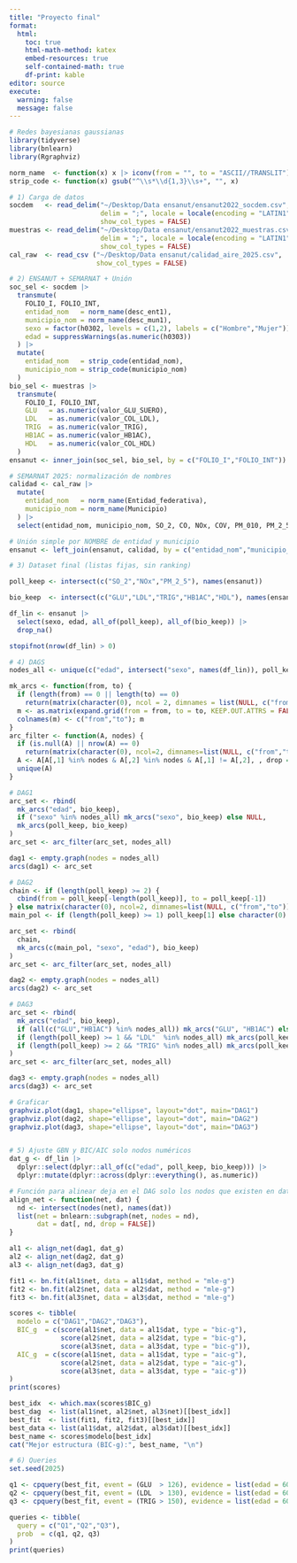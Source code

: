 ```yaml
---
title: "Proyecto final"
format:
  html:
    toc: true
    html-math-method: katex
    embed-resources: true
    self-contained-math: true
    df-print: kable
editor: source
execute:
  warning: false
  message: false
---
```


```r
# Redes bayesianas gaussianas
library(tidyverse)
library(bnlearn)
library(Rgraphviz)

norm_name  <- function(x) x |> iconv(from = "", to = "ASCII//TRANSLIT") |> toupper() |> trimws()
strip_code <- function(x) gsub("^\\s*\\d{1,3}\\s+", "", x)

# 1) Carga de datos
socdem   <- read_delim("~/Desktop/Data ensanut/ensanut2022_socdem.csv",
                       delim = ";", locale = locale(encoding = "LATIN1"),
                       show_col_types = FALSE)
muestras <- read_delim("~/Desktop/Data ensanut/ensanut2022_muestras.csv",
                       delim = ";", locale = locale(encoding = "LATIN1"),
                       show_col_types = FALSE)
cal_raw  <- read_csv ("~/Desktop/Data ensanut/calidad_aire_2025.csv",
                      show_col_types = FALSE)

# 2) ENSANUT + SEMARNAT + Unión
soc_sel <- socdem |>
  transmute(
    FOLIO_I, FOLIO_INT,
    entidad_nom   = norm_name(desc_ent1),
    municipio_nom = norm_name(desc_mun1),
    sexo = factor(h0302, levels = c(1,2), labels = c("Hombre","Mujer")),
    edad = suppressWarnings(as.numeric(h0303))
  ) |>
  mutate(
    entidad_nom   = strip_code(entidad_nom),
    municipio_nom = strip_code(municipio_nom)
  )
bio_sel <- muestras |>
  transmute(
    FOLIO_I, FOLIO_INT,
    GLU   = as.numeric(valor_GLU_SUERO),
    LDL   = as.numeric(valor_COL_LDL),
    TRIG  = as.numeric(valor_TRIG),
    HB1AC = as.numeric(valor_HB1AC),
    HDL   = as.numeric(valor_COL_HDL)
  )
ensanut <- inner_join(soc_sel, bio_sel, by = c("FOLIO_I","FOLIO_INT"))

# SEMARNAT 2025: normalización de nombres
calidad <- cal_raw |>
  mutate(
    entidad_nom   = norm_name(Entidad_federativa),
    municipio_nom = norm_name(Municipio)
  ) |>
  select(entidad_nom, municipio_nom, SO_2, CO, NOx, COV, PM_010, PM_2_5, NH_3)

# Unión simple por NOMBRE de entidad y municipio
ensanut <- left_join(ensanut, calidad, by = c("entidad_nom","municipio_nom"))

# 3) Dataset final (listas fijas, sin ranking)

poll_keep <- intersect(c("SO_2","NOx","PM_2_5"), names(ensanut))

bio_keep  <- intersect(c("GLU","LDL","TRIG","HB1AC","HDL"), names(ensanut))

df_lin <- ensanut |>
  select(sexo, edad, all_of(poll_keep), all_of(bio_keep)) |>
  drop_na()

stopifnot(nrow(df_lin) > 0)

# 4) DAGS
nodes_all <- unique(c("edad", intersect("sexo", names(df_lin)), poll_keep, bio_keep))

mk_arcs <- function(from, to) {
  if (length(from) == 0 || length(to) == 0)
    return(matrix(character(0), ncol = 2, dimnames = list(NULL, c("from","to"))))
  m <- as.matrix(expand.grid(from = from, to = to, KEEP.OUT.ATTRS = FALSE))
  colnames(m) <- c("from","to"); m
}
arc_filter <- function(A, nodes) {
  if (is.null(A) || nrow(A) == 0)
    return(matrix(character(0), ncol=2, dimnames=list(NULL, c("from","to"))))
  A <- A[A[,1] %in% nodes & A[,2] %in% nodes & A[,1] != A[,2], , drop = FALSE]
  unique(A)
}

# DAG1
arc_set <- rbind(
  mk_arcs("edad", bio_keep),
  if ("sexo" %in% nodes_all) mk_arcs("sexo", bio_keep) else NULL,
  mk_arcs(poll_keep, bio_keep)
)
arc_set <- arc_filter(arc_set, nodes_all)

dag1 <- empty.graph(nodes = nodes_all)
arcs(dag1) <- arc_set

# DAG2
chain <- if (length(poll_keep) >= 2) {
  cbind(from = poll_keep[-length(poll_keep)], to = poll_keep[-1])
} else matrix(character(0), ncol=2, dimnames=list(NULL, c("from","to")))
main_pol <- if (length(poll_keep) >= 1) poll_keep[1] else character(0)

arc_set <- rbind(
  chain,
  mk_arcs(c(main_pol, "sexo", "edad"), bio_keep)
)
arc_set <- arc_filter(arc_set, nodes_all)

dag2 <- empty.graph(nodes = nodes_all)
arcs(dag2) <- arc_set

# DAG3
arc_set <- rbind(
  mk_arcs("edad", bio_keep),
  if (all(c("GLU","HB1AC") %in% nodes_all)) mk_arcs("GLU", "HB1AC") else NULL,
  if (length(poll_keep) >= 1 && "LDL"  %in% nodes_all) mk_arcs(poll_keep[1], "LDL") else NULL,
  if (length(poll_keep) >= 2 && "TRIG" %in% nodes_all) mk_arcs(poll_keep[2], "TRIG") else NULL
)
arc_set <- arc_filter(arc_set, nodes_all)

dag3 <- empty.graph(nodes = nodes_all)
arcs(dag3) <- arc_set

# Graficar
graphviz.plot(dag1, shape="ellipse", layout="dot", main="DAG1")
graphviz.plot(dag2, shape="ellipse", layout="dot", main="DAG2")
graphviz.plot(dag3, shape="ellipse", layout="dot", main="DAG3")


# 5) Ajuste GBN y BIC/AIC solo nodos numéricos
dat_g <- df_lin |>
  dplyr::select(dplyr::all_of(c("edad", poll_keep, bio_keep))) |>
  dplyr::mutate(dplyr::across(dplyr::everything(), as.numeric))

# Función para alinear deja en el DAG solo los nodos que existen en dat_g
align_net <- function(net, dat) {
  nd <- intersect(nodes(net), names(dat))
  list(net = bnlearn::subgraph(net, nodes = nd),
       dat = dat[, nd, drop = FALSE])
}

al1 <- align_net(dag1, dat_g)
al2 <- align_net(dag2, dat_g)
al3 <- align_net(dag3, dat_g)

fit1 <- bn.fit(al1$net, data = al1$dat, method = "mle-g")
fit2 <- bn.fit(al2$net, data = al2$dat, method = "mle-g")
fit3 <- bn.fit(al3$net, data = al3$dat, method = "mle-g")

scores <- tibble(
  modelo = c("DAG1","DAG2","DAG3"),
  BIC_g  = c(score(al1$net, data = al1$dat, type = "bic-g"),
             score(al2$net, data = al2$dat, type = "bic-g"),
             score(al3$net, data = al3$dat, type = "bic-g")),
  AIC_g  = c(score(al1$net, data = al1$dat, type = "aic-g"),
             score(al2$net, data = al2$dat, type = "aic-g"),
             score(al3$net, data = al3$dat, type = "aic-g"))
)
print(scores)

best_idx  <- which.max(scores$BIC_g)
best_dag  <- list(al1$net, al2$net, al3$net)[[best_idx]]
best_fit  <- list(fit1, fit2, fit3)[[best_idx]]
best_data <- list(al1$dat, al2$dat, al3$dat)[[best_idx]]
best_name <- scores$modelo[best_idx]
cat("Mejor estructura (BIC-g):", best_name, "\n")

# 6) Queries
set.seed(2025)

q1 <- cpquery(best_fit, event = (GLU  > 126), evidence = list(edad = 60), method = "lw", n = 5e4)
q2 <- cpquery(best_fit, event = (LDL  > 130), evidence = list(edad = 60), method = "lw", n = 5e4)
q3 <- cpquery(best_fit, event = (TRIG > 150), evidence = list(edad = 60), method = "lw", n = 5e4)

queries <- tibble(
  query = c("Q1","Q2","Q3"),
  prob  = c(q1, q2, q3)
)
print(queries)

```

